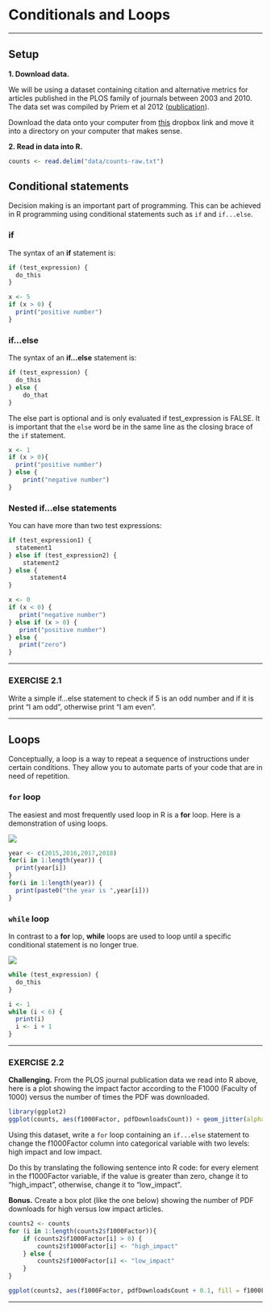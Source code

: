 # Conditionals and Loops

---

## Setup

**1. Download data.**

We will be using a dataset containing citation and alternative metrics for articles published in the PLOS family of journals between 2003 and 2010. The data set was compiled by Priem et al 2012 ([publication](http://arxiv.org/abs/1203.4745)). 

Download the data onto your computer from [this](https://www.dropbox.com/s/up38z3fd4llanrb/counts-raw.txt?dl=0) dropbox link and move it into a directory on your computer that makes sense.

**2. Read in data into R.**

```r
counts <- read.delim("data/counts-raw.txt")
```

## Conditional statements

Decision making is an important part of programming. This can be achieved in R programming using conditional statements such as `if` and `if...else`.

### if {-}

The syntax of an <b>if</b> statement is:
```r
if (test_expression) {
  do_this
}
```
```r
x <- 5
if (x > 0) {
  print("positive number")
}
```

### if...else {-}

The syntax of an <b>if...else</b> statement is:
```r
if (test_expression) {
  do_this
} else {
    do_that
}
```

The else part is optional and is only evaluated if test_expression is FALSE. It is important that the `else` word be in the same line as the closing brace of the `if` statement.

```  r
x <- 1
if (x > 0){
  print("positive number")
} else {
    print("negative number")
}
```

### Nested if...else statements {-}

You can have more than two test expressions:
```r
if (test_expression1) {
  statement1
} else if (test_expression2) {
    statement2
} else {
      statement4
}
```
```r
x <- 0
if (x < 0) {
   print("negative number")
} else if (x > 0) {
   print("positive number")
} else {
   print("zero")
}
```

---

### EXERCISE 2.1 {-}

Write a simple if...else statement to check if 5 is an odd number and if it is print "I am odd", otherwise print "I am even".

---

<!-- Solution -->
<!-- x <- 5 -->
<!-- if ((x %% 2) != 0) { -->
<!--   print("I am odd") -->
<!-- } else { -->
<!--   print("I am even") -->
<!-- } -->

## Loops

Conceptually, a loop is a way to repeat a sequence of instructions under certain conditions. They allow you to automate parts of your code that are in need of repetition.

### `for` loop {-}

The easiest and most frequently used loop in R is a <b>for</b> loop. Here is a demonstration of using loops.

![](img/r-for-loop.jpg)

```r
year <- c(2015,2016,2017,2018)
for(i in 1:length(year)) {
  print(year[i])
}
for(i in 1:length(year)) {
  print(paste0("the year is ",year[i]))
}
```

### `while` loop {-}

In contrast to a **for** lop, **while** loops are used to loop until a specific conditional statement is no longer true. 

![](img/r-while-loop.jpg)

```r
while (test_expression) {
  do_this
}
```
```r
i <- 1
while (i < 6) {
  print(i)
  i <- i + 1
}
```

---

### EXERCISE 2.2 {-}

**Challenging.** From the PLOS journal publication data we read into R above, here is a plot showing the impact factor according to the F1000 (Faculty of 1000) versus the number of times the PDF was downloaded. 

```r
library(ggplot2)
ggplot(counts, aes(f1000Factor, pdfDownloadsCount)) + geom_jitter(alpha = 0.5, size = 2, width = 0.2) + theme_bw()
```

Using this dataset, write a `for` loop containing an `if...else` statement to change the f1000Factor column into categorical variable with two levels: high impact and low impact.

Do this by translating the following sentence into R code: for every element in the f1000Factor variable, if the value is greater than zero, change it to "high_impact", otherwise, change it to "low_impact".

**Bonus.** Create a box plot (like the one below) showing the number of PDF downloads for high versus low impact articles.

```r

counts2 <- counts
for (i in 1:length(counts2$f1000Factor)){
	if (counts2$f1000Factor[i] > 0) {
		counts2$f1000Factor[i] <- "high_impact"
	} else {
		counts2$f1000Factor[i] <- "low_impact"
	}
}

ggplot(counts2, aes(f1000Factor, pdfDownloadsCount + 0.1, fill = f1000Factor)) + geom_boxplot() + theme_bw()	+ scale_y_log10() + ylab("log10(PDF Downloads + 0.1)")
```

---

